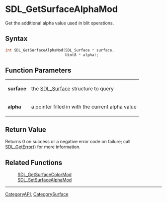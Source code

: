= SDL_GetSurfaceAlphaMod =

Get the additional alpha value used in blit operations.

== Syntax ==

<syntaxhighlight lang='c'>
int SDL_GetSurfaceAlphaMod(SDL_Surface * surface,
                           Uint8 * alpha);
</syntaxhighlight>

== Function Parameters ==

{|
|'''surface'''
|the [[SDL_Surface]] structure to query
|-
|'''alpha'''
|a pointer filled in with the current alpha value
|}

== Return Value ==

Returns 0 on success or a negative error code on failure; call
[[SDL_GetError]]() for more information.



== Related Functions ==

:[[SDL_GetSurfaceColorMod]]
:[[SDL_SetSurfaceAlphaMod]]

----
[[CategoryAPI]], [[CategorySurface]]


